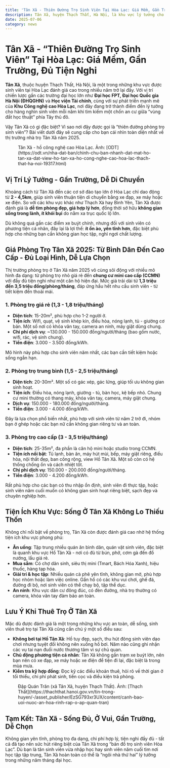 ```yaml
---
title: 'Tân Xã - Thiên Đường Trọ Sinh Viên Tại Hòa Lạc: Giá Mềm, Gần Trường, Đủ Tiện Nghi'
description: Tân Xã, huyện Thạch Thất, Hà Nội, là khu vực lý tưởng cho sinh viên Hòa Lạc với phòng trọ đa dạng, giá cả hợp lý và tiện ích đầy đủ. Tìm hiểu ngay!
date: 2025-07-06
category: news
---
```



# Tân Xã - “Thiên Đường Trọ Sinh Viên” Tại Hòa Lạc: Giá Mềm, Gần Trường, Đủ Tiện Nghi

**Tân Xã**, thuộc huyện Thạch Thất, Hà Nội, là một trong những khu vực được sinh viên tại Hòa Lạc đánh giá cao trong nhiều năm trở lại đây. Với vị trí chiến lược gần các trường đại học lớn như **Đại học FPT, Đại học Quốc gia Hà Nội (ĐHQGHN)** và **Học viện Tài chính**, cùng với sự phát triển mạnh mẽ của **Khu Công nghệ cao Hòa Lạc**, nơi đây đang trở thành điểm đến lý tưởng cho hàng nghìn sinh viên mỗi năm khi tìm kiếm một chốn an cư giữa “vùng đất học thuật” phía Tây thủ đô.

Vậy Tân Xã có gì đặc biệt? Vì sao nơi đây được gọi là “thiên đường phòng trọ sinh viên”? Bài viết dưới đây sẽ cung cấp cho bạn cái nhìn toàn diện nhất về thị trường nhà trọ Tân Xã năm 2025.

<figure>
  <Image src={(await import('./1.png')).default} alt="" width={1200} height={630} />
  <figcaption>
    Tân Xã - hồ công nghệ cao Hòa Lạc. Ảnh:
    [ODT](https://odt.vn/nha-dat-ban/chinh-chu-ban-nhanh-dat-mat-ho-tan-xa-dat-view-ho-tan-xa-ho-cong-nghe-cao-hoa-lac-thach-that-ha-noi-19317.html)
  </figcaption>
</figure>

## Vị Trí Lý Tưởng - Gần Trường, Dễ Di Chuyển

Khoảng cách từ Tân Xã đến các cơ sở đào tạo lớn ở Hòa Lạc chỉ dao động từ **2 - 4,5km**, giúp sinh viên thuận tiện di chuyển bằng xe đạp, xe máy hoặc xe điện. So với các khu vực khác như Thạch Xá hay Bình Yên, Tân Xã được đánh giá là **dễ tìm phòng đẹp, giá hợp lý hơn**, đồng thời sở hữu **không gian sống trong lành, ít khói bụi** do nằm xa trục quốc lộ lớn.

Dù không quá gần các điểm xe buýt chính, nhưng đối với sinh viên có phương tiện cá nhân, đây lại là lợi thế: **ít ồn ào, yên tĩnh hơn**, đặc biệt phù hợp cho những bạn cần không gian học tập, nghỉ ngơi chất lượng.

## Giá Phòng Trọ Tân Xã 2025: Từ Bình Dân Đến Cao Cấp - Đủ Loại Hình, Dễ Lựa Chọn

Thị trường phòng trọ ở Tân Xã năm 2025 vô cùng sôi động với nhiều mô hình đa dạng: từ phòng trọ nhỏ giá rẻ đến **chung cư mini cao cấp (CCMN)** với đầy đủ tiện nghi như một căn hộ hiện đại. Mức giá trải dài từ **1,3 triệu đến 3,5 triệu đồng/phòng/tháng**, đáp ứng hầu hết nhu cầu sinh viên - từ tiết kiệm đến thoải mái.

### 1. Phòng trọ giá rẻ (1,3 - 1,8 triệu/tháng)

- **Diện tích**: 15-20m², phù hợp cho 1-2 người ở.
- **Tiện ích**: Wifi, quạt, vệ sinh khép kín, điều hòa, nóng lạnh, tủ - giường cơ bản. Một số nơi có khóa vân tay, camera an ninh, máy giặt dùng chung.
- **Chi phí dịch vụ**: ~130.000 - 150.000 đồng/người/tháng (bao gồm nước, wifi, rác, vệ sinh chung).
- **Tiền điện**: 3.000 - 3.500 đồng/kWh.

Mô hình này phù hợp cho sinh viên năm nhất, các bạn cần tiết kiệm hoặc sống ngắn hạn.

### 2. Phòng trọ trung bình (1,5 - 2,5 triệu/tháng)

- **Diện tích**: 20-30m². Một số có gác xép, gác lửng, giúp tối ưu không gian sinh hoạt.
- **Tiện ích**: Điều hòa, nóng lạnh, giường - tủ, bàn học, kệ bếp nhỏ. Chung cư mini thường có thang máy, khóa vân tay, camera, máy giặt chung.
- **Dịch vụ**: 150.000 - 180.000 đồng/người/tháng.
- **Tiền điện**: 3.000 - 4.000 đồng/kWh.

Đây là lựa chọn phổ biến nhất, phù hợp với sinh viên từ năm 2 trở đi, nhóm bạn ở ghép hoặc các bạn nữ cần không gian riêng tư và an toàn.

### 3. Phòng trọ cao cấp (3 - 3,5 triệu/tháng)

- **Diện tích**: 25-35m², đa phần là căn hộ mini hoặc studio trong CCMN.
- **Tiện ích nổi bật**: Tủ lạnh, bàn ăn, máy hút mùi, bếp, máy giặt riêng, điều hòa, nội thất đẹp, ban công rộng, view Hồ Tân Xã. Một số còn có hệ thống chống ồn và cách nhiệt tốt.
- **Chi phí dịch vụ**: 150.000 - 200.000 đồng/người/tháng.
- **Tiền điện**: 3.000 - 4.200 đồng/kWh.

Rất phù hợp cho các bạn có thu nhập ổn định, sinh viên đi thực tập, hoặc sinh viên năm cuối muốn có không gian sinh hoạt riêng biệt, sạch đẹp và chuyên nghiệp hơn.

## Tiện Ích Khu Vực: Sống Ở Tân Xã Không Lo Thiếu Thốn

Không chỉ nổi bật về phòng trọ, Tân Xã còn được đánh giá cao nhờ hệ thống tiện ích khu vực phong phú:

- **Ăn uống**: Tập trung nhiều quán ăn bình dân, quán vặt sinh viên, đặc biệt là quanh khu vực Hồ Tân Xã - nơi có đủ từ bún, phở, cơm gà đến đồ nướng, lẩu giá rẻ.
- **Mua sắm**: Có chợ dân sinh, siêu thị mini (Tmart, Bách Hóa Xanh), hiệu thuốc, hàng tạp hóa.
- **Giải trí & học tập**: Nhiều quán cà phê yên tĩnh, không gian mở, phù hợp học nhóm hoặc làm việc online. Gần hồ có các khu vui chơi, ghế đá, đường đi bộ, nơi sinh viên có thể chạy bộ, tập thể dục.
- **An ninh**: Khu vực dân cư đông đúc, có đèn đường, nhà trọ thường có camera, khóa vân tay đảm bảo an toàn.

## Lưu Ý Khi Thuê Trọ Ở Tân Xã

Mặc dù được đánh giá là một trong những khu vực an toàn, dễ sống, sinh viên thuê trọ tại Tân Xã cũng cần chú ý một số điều sau:

- **Không bơi tại Hồ Tân Xã**: Hồ tuy đẹp, sạch, thu hút đông sinh viên dạo chơi nhưng tuyệt đối không nên xuống hồ bơi. Năm nào cũng ghi nhận các vụ tai nạn đuối nước thương tâm vì sự chủ quan.
- **Chủ động phương tiện cá nhân**: Tân Xã không gần trạm xe buýt lớn, nên bạn nên có xe đạp, xe máy hoặc xe điện để tiện đi lại, đặc biệt là trong mùa mưa.
- **Kiểm tra kỹ hợp đồng**: Đọc kỹ các điều khoản thuê, hỏi rõ về thời gian ở tối thiểu, chi phí phát sinh, tiền cọc và điều kiện trả phòng.

<figure>
  <Image src={(await import('./2.png')).default} alt="" width={1200} height={630} />
  <figcaption>
    Đập Quán Trăn (xã Tân Xã, huyện Thạch Thất). Ảnh: [Thạch
    Thất](https://thachthat.hanoi.gov.vn/tin-trong-huyen/-/asset_publisher/EzSG793xr3UX/content/canh-bao-uoi-nuoc-an-hoa-rinh-rap-o-ap-quan-tran)
  </figcaption>
</figure>

## Tạm Kết: Tân Xã - Sống Đủ, Ở Vui, Gần Trường, Dễ Chọn

Không gian yên tĩnh, phòng trọ đa dạng, chi phí hợp lý, tiện nghi đầy đủ - tất cả đã tạo nên sức hút riêng biệt của Tân Xã trong “bản đồ trọ sinh viên Hòa Lạc”. Dù bạn là tân sinh viên vừa nhập học hay sinh viên năm cuối tìm nơi học tập tập trung, Tân Xã hoàn toàn có thể là “ngôi nhà thứ hai” lý tưởng trong những năm tháng đại học.
